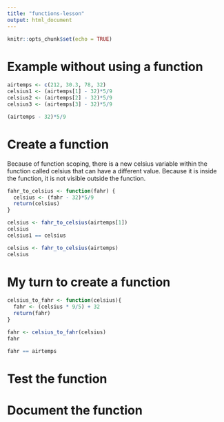```yaml
---
title: "functions-lesson"
output: html_document
---
```


```r
knitr::opts_chunk$set(echo = TRUE)
```


# Example without using a function


```r
airtemps <- c(212, 30.3, 78, 32)
celsius1 <- (airtemps[1] - 32)*5/9
celsius2 <- (airtemps[2] - 32)*5/9
celsius3 <- (airtemps[3] - 32)*5/9

(airtemps - 32)*5/9

```

# Create a function

Because of function scoping, there is a new celsius variable within the function called celsius that can have a different value. Because it is inside the function, it is not visible outside the function. 

```r

fahr_to_celsius <- function(fahr) {
  celsius <- (fahr - 32)*5/9
  return(celsius)
}

```


```r
celsius <- fahr_to_celsius(airtemps[1])
celsius
celsius1 == celsius

```

```r
celsius <- fahr_to_celsius(airtemps)
celsius
```

# My turn to create a function

```r
celsius_to_fahr <- function(celsius){
  fahr <- (celsius * 9/5) + 32
  return(fahr)
}
```

```r
fahr <- celsius_to_fahr(celsius)
fahr

fahr == airtemps
```


# Test the function



# Document the function